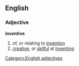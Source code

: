 ==English==
===Adjective===
'''inventive'''
#of, or relating to [[invention]]
#[[creative]], or [[skilful]] at [[inventing]]
[[Category:English adjectives]]
